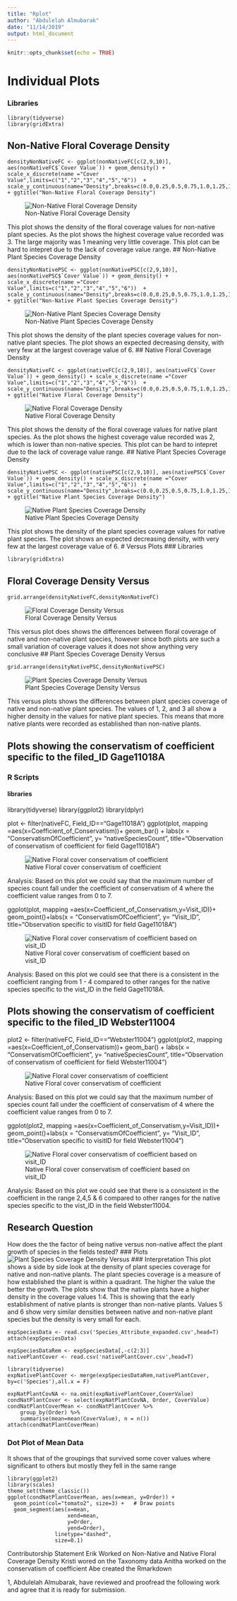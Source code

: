 ---
title: "Rplot"
author: "Abdulelah Almubarak"
date: "11/14/2019"
output: html_document
---

```{r setup, include=FALSE}
knitr::opts_chunk$set(echo = TRUE)
```

# Individual Plots
### Libraries
```
library(tidyverse)
library(gridExtra)
```
## Non-Native Floral Coverage Density
```
densityNonNativeFC <- ggplot(nonNativeFC[c(2,9,10)], aes(nonNativeFC$`Cover Value`)) + geom_density() + scale_x_discrete(name ="Cover Value",limits=c("1","2","3","4","5","6"))  + scale_y_continuous(name="Density",breaks=c(0.0,0.25,0.5,0.75,1.0,1.25,1.5,1.75,2.0)) + ggtitle("Non-Native Floral Coverage Density")
```
![Non-Native Floral Coverage Density](NonNativeFloralCoverageDensity.png)

This plot shows the density of the floral coverage values for non-native plant species. As the plot shows the highest coverage value recorded was 3. The large majority was 1 meaning very little coverage. This plot can be hard to intepret due to the lack of coverage value range.
## Non-Native Plant Species Coverage Density
```
densityNonNativePSC <- ggplot(nonNativePSC[c(2,9,10)], aes(nonNativePSC$`Cover Value`)) + geom_density() + scale_x_discrete(name ="Cover Value",limits=c("1","2","3","4","5","6"))  + scale_y_continuous(name="Density",breaks=c(0.0,0.25,0.5,0.75,1.0,1.25,1.5,1.75,2.0)) + ggtitle("Non-Native Plant Species Coverage Density")
```
![Non-Native Plant Species Coverage Density](NonNativePlantSpeciesCoverageDensity.png)

This plot shows the density of the plant species coverage values for non-native plant species. The plot shows an expected decreasing density, with very few at the largest coverage value of 6.
## Native Floral Coverage Density
```
densityNativeFC <- ggplot(nativeFC[c(2,9,10)], aes(nativeFC$`Cover Value`)) + geom_density() + scale_x_discrete(name ="Cover Value",limits=c("1","2","3","4","5","6"))  + scale_y_continuous(name="Density",breaks=c(0.0,0.25,0.5,0.75,1.0,1.25,1.5,1.75,2.0)) + ggtitle("Native Floral Coverage Density")
```
![Native Floral Coverage Density](NativeFloralCoverageDensity.png)

This plot shows the density of the floral coverage values for native plant species. As the plot shows the highest coverage value recorded was 2, which is lower than non-native species. This plot can be hard to intepret due to the lack of coverage value range.
## Native Plant Species Coverage Density
```
densityNativePSC <- ggplot(nativePSC[c(2,9,10)], aes(nativePSC$`Cover Value`)) + geom_density() + scale_x_discrete(name ="Cover Value",limits=c("1","2","3","4","5","6"))  + scale_y_continuous(name="Density",breaks=c(0.0,0.25,0.5,0.75,1.0,1.25,1.5,1.75,2.0)) + ggtitle("Native Plant Species Coverage Density")
```
![Native Plant Species Coverage Density](NativePlantSpeciesCoverageDensity.png)

This plot shows the density of the plant species coverage values for native plant species. The plot shows an expected decreasing density, with very few at the largest coverage value of 6.
# Versus Plots
### Libraries
```
library(gridExtra)
```
## Floral Coverage Density Versus
```
grid.arrange(densityNativeFC,densityNonNativeFC)
```
![Floral Coverage Density Versus](FloralCoverageDensityVersus.png)

This versus plot does shows the differences between floral coverage of native and non-native plant species, however since both plots are such a small variation of coverage values it does not show anything very conclusive
## Plant Species Coverage Density Versus
```
grid.arrange(densityNativePSC,densityNonNativePSC)
```
![Plant Species Coverage Density Versus](PlantSpeciesCoverageDensityVersus.png)

This versus plots shows the differences between plant species coverage of native and non-native plant species. The values of 1, 2, and 3 all show a higher density in the values for native plant species. This means that more native plants were recorded as established than non-native plants.

## Plots showing the conservatism of coefficient specific to the filed_ID Gage11018A


### R Scripts

#### libraries
library(tidyverse)
library(ggplot2)
library(dplyr)


plot <- filter(nativeFC, Field_ID=="Gage11018A")
ggplot(plot, mapping =aes(x=Coefficient_of_Conservatism))+ geom_bar() + labs(x = "ConservatismOfCoefficient", y= "nativeSpeciesCount", title="Observation of conservatism of coefficient for field Gage11018A")

![Native Floral cover conservatism of coefficient](rplot_1.png)

Analysis:
Based on this plot we could say that the maximum number of species count fall under the coefficient of conservatism of 4 where the coefficient value ranges from 0 to 7.

ggplot(plot, mapping =aes(x=Coefficient_of_Conservatism,y=Visit_ID))+ geom_point()+labs(x = "ConservatismOfCoefficient", y= "Visit_ID", title="Observation specific to visitID for field Gage11018A")

![Native Floral cover conservatism of coefficient based on visit_ID](rplot_2.png)

Analysis:
Based on this plot we could see that there is a consistent in the coefficient ranging from 1 - 4 compared to other ranges for the native species specific to the vist_ID in the field Gage11018A.

## Plots showing the conservatism of coefficient specific to the filed_ID Webster11004

plot2 <- filter(nativeFC, Field_ID=="Webster11004")
ggplot(plot2, mapping =aes(x=Coefficient_of_Conservatism))+ geom_bar() + labs(x = "ConservatismOfCoefficient", y= "nativeSpeciesCount", title="Observation of conservatism of coefficient for field Webster11004")

![Native Floral cover conservatism of coefficient](rplot_3.png)

Analysis:
Based on this plot we could say that the maximum number of species count fall under the coefficient of conservatism of 4 where the coefficient value ranges from 0 to 7.

ggplot(plot2, mapping =aes(x=Coefficient_of_Conservatism,y=Visit_ID))+ geom_point()+labs(x = "ConservatismOfCoefficient", y= "Visit_ID", title="Observation specific to visitID for field Webster11004")

![Native Floral cover conservatism of coefficient based on visit_ID](rplot_4.png)

Analysis:
Based on this plot we could see that there is a consistent in the coefficient in the range 2,4,5 & 6 compared to other ranges for the native species specific to the vist_ID in the field Webster11004.


## Research Question
How does the the factor of being native versus non-native affect the plant growth of species in the fields tested?
### Plots
![Plant Species Coverage Density Versus](PlantSpeciesCoverageDensityVersus.png)
### Interpretation
This plot shows a side by side look at the density of plant species coverage for native and non-native plants. The plant species coverage is a measure of how established the plant is within a quadrant. The higher the value the better the growth. The plots show that the native plants have a higher density in the coverage values 1:4. This is showing that the early establishment of native plants is stronger than non-native plants. Values 5 and 6 show very similar densities between native and non-native plant species but the density is very small for each.

```
expSpeciesData <- read.csv('Species_Attribute_expanded.csv',head=T)
attach(expSpeciesData)
```

```
expSpeciesDataRem <- expSpeciesData[,-c(2:3)]
nativePlantCover <- read.csv('nativePlantCover.csv',head=T)
```

```
library(tidyverse)
expNativePlantCover <- merge(expSpeciesDataRem,nativePlantCover, by=c('Species'),all.x = F)
```
``` 
expNatPlantCovNA <- na.omit(expNativePlantCover,CoverValue)
condNatPlantCover <- select(expNatPlantCovNA, Order, CoverValue)
condNatPlantCoverMean <- condNatPlantCover %>%
    group_by(Order) %>%
    summarise(mean=mean(CoverValue), n = n())
attach(condNatPlantCoverMean)   
```
 
###  Dot Plot of Mean Data

It shows that of the groupings that survived some cover values where significant to others but mostly they fell in the same range

```
library(ggplot2)
library(scales)
theme_set(theme_classic())
ggplot(condNatPlantCoverMean, aes(x=mean, y=Order)) + 
  geom_point(col="tomato2", size=3) +   # Draw points
  geom_segment(aes(x=mean, 
                   xend=mean, 
                   y=Order, 
                   yend=Order), 
               linetype="dashed", 
               size=0.1) 
```


Contributorship Statement
Erik Worked on Non-Native and Native Floral Coverage Density
Kristi wored on the Taxonomy data 
Anitha worked on the conservatism of coefficient
Abe created the Rmarkdown 

1, Abdulelah Almubarak, have reviewed and proofread the following work and agree that it is ready for submission.
